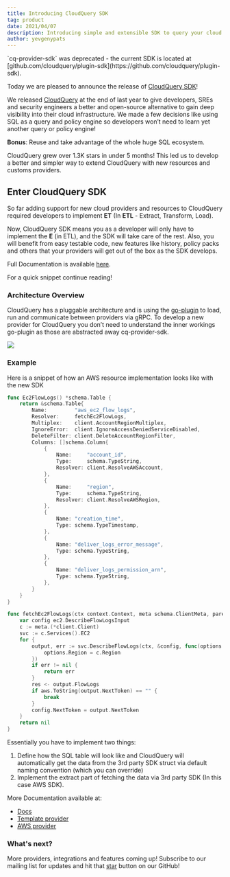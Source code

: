 ```yaml
---
title: Introducing CloudQuery SDK
tag: product
date: 2021/04/07
description: Introducing simple and extensible SDK to query your cloud
author: yevgenypats
---
```



<BlogHeader/>

<Callout type="warning">
`cq-provider-sdk` was deprecated - the current SDK is located at [github.com/cloudquery/plugin-sdk](https://github.com/cloudquery/plugin-sdk).
</Callout>

Today we are pleased to announce the release of [CloudQuery SDK](https://github.com/cloudquery/cq-provider-sdk)!

We released [CloudQuery](https://github.com/cloudquery/cloudquery) at the end of last year to give developers,
SREs and security engineers a better and open-source alternative to gain deep visibility into their cloud infrastructure.
We made a few decisions like using SQL as a query and policy engine so developers won’t need to learn yet another query or policy engine!

**Bonus**: Reuse and take advantage of the whole huge SQL ecosystem.

CloudQuery grew over 1.3K stars in under 5 months!
This led us to develop a better and simpler way to extend CloudQuery with new resources and customs providers.

## Enter CloudQuery SDK

So far adding support for new cloud providers and resources to CloudQuery required developers to implement **ET** (In **ETL** - Extract, Transform, Load).

Now, CloudQuery SDK means you as a developer will only have to implement the **E** (in ETL), and the SDK will take care of the rest.
Also, you will benefit from easy testable code, new features like history, policy packs and others that your providers will get out of the box as the SDK develops.

Full Documentation is available [here](/docs/developers/architecture).

For a quick snippet continue reading!

### Architecture Overview

CloudQuery has a pluggable architecture and is using the [go-plugin](https://github.com/hashicorp/go-plugin) to load, run and communicate between providers via gRPC.
To develop a new provider for CloudQuery you don’t need to understand the inner workings go-plugin as those are abstracted away cq-provider-sdk.

![](/images/blog/cloudquery-sdk-architecture.png)

### Example

Here is a snippet of how an AWS resource implementation looks like with the new SDK

```go
func Ec2FlowLogs() *schema.Table {
	return &schema.Table{
		Name:         "aws_ec2_flow_logs",
		Resolver:     fetchEc2FlowLogs,
		Multiplex:    client.AccountRegionMultiplex,
		IgnoreError:  client.IgnoreAccessDeniedServiceDisabled,
		DeleteFilter: client.DeleteAccountRegionFilter,
		Columns: []schema.Column{
			{
				Name:     "account_id",
				Type:     schema.TypeString,
				Resolver: client.ResolveAWSAccount,
			},
			{
				Name:     "region",
				Type:     schema.TypeString,
				Resolver: client.ResolveAWSRegion,
			},
			{
				Name: "creation_time",
				Type: schema.TypeTimestamp,
			},
			{
				Name: "deliver_logs_error_message",
				Type: schema.TypeString,
			},
			{
				Name: "deliver_logs_permission_arn",
				Type: schema.TypeString,
			},
        }
    }
}

func fetchEc2FlowLogs(ctx context.Context, meta schema.ClientMeta, parent *schema.Resource, res chan interface{}) error {
	var config ec2.DescribeFlowLogsInput
	c := meta.(*client.Client)
	svc := c.Services().EC2
	for {
		output, err := svc.DescribeFlowLogs(ctx, &config, func(options *ec2.Options) {
			options.Region = c.Region
		})
		if err != nil {
			return err
		}
		res <- output.FlowLogs
		if aws.ToString(output.NextToken) == "" {
			break
		}
		config.NextToken = output.NextToken
	}
	return nil
}
```

Essentially you have to implement two things:

1. Define how the SQL table will look like and CloudQuery will automatically get the data from the 3rd party SDK struct via default naming convention (which you can override)
2. Implement the extract part of fetching the data via 3rd party SDK (In this case AWS SDK).

More Documentation available at:

- [Docs](/docs/developers/creating-new-plugin)
- [Template provider](https://github.com/cloudquery/cq-provider-template)
- [AWS provider](https://github.com/cloudquery/cq-provider-aws)

### What's next?

More providers, integrations and features coming up!
Subscribe to our mailing list for updates and hit that [star](https://github.com/cloudquery/cloudquery) button on our GitHub!
